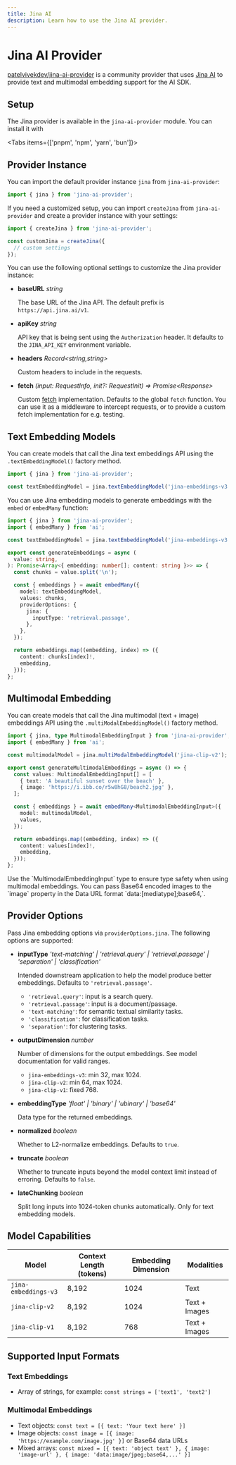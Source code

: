 ---
title: Jina AI
description: Learn how to use the Jina AI provider.
---

# Jina AI Provider

[patelvivekdev/jina-ai-provider](https://github.com/patelvivekdev/jina-ai-provider) is a community provider that uses [Jina AI](https://jina.ai) to provide text and multimodal embedding support for the AI SDK.

## Setup

The Jina provider is available in the `jina-ai-provider` module. You can install it with

<Tabs items={['pnpm', 'npm', 'yarn', 'bun']}>
  <Tab>
    <Snippet text="pnpm add jina-ai-provider" dark />
  </Tab>
  <Tab>
    <Snippet text="npm install jina-ai-provider" dark />
  </Tab>
  <Tab>
    <Snippet text="yarn add jina-ai-provider" dark />
  </Tab>
  <Tab>
    <Snippet text="bun add jina-ai-provider" dark />
  </Tab>
</Tabs>

## Provider Instance

You can import the default provider instance `jina` from `jina-ai-provider`:

```ts
import { jina } from 'jina-ai-provider';
```

If you need a customized setup, you can import `createJina` from `jina-ai-provider` and create a provider instance with your settings:

```ts
import { createJina } from 'jina-ai-provider';

const customJina = createJina({
  // custom settings
});
```

You can use the following optional settings to customize the Jina provider instance:

- **baseURL** _string_

  The base URL of the Jina API.
  The default prefix is `https://api.jina.ai/v1`.

- **apiKey** _string_

  API key that is being sent using the `Authorization` header.
  It defaults to the `JINA_API_KEY` environment variable.

- **headers** _Record&lt;string,string&gt;_

  Custom headers to include in the requests.

- **fetch** _(input: RequestInfo, init?: RequestInit) => Promise&lt;Response&gt;_

  Custom [fetch](https://developer.mozilla.org/en-US/docs/Web/API/fetch) implementation.
  Defaults to the global `fetch` function.
  You can use it as a middleware to intercept requests,
  or to provide a custom fetch implementation for e.g. testing.

## Text Embedding Models

You can create models that call the Jina text embeddings API using the `.textEmbeddingModel()` factory method.

```ts
import { jina } from 'jina-ai-provider';

const textEmbeddingModel = jina.textEmbeddingModel('jina-embeddings-v3');
```

You can use Jina embedding models to generate embeddings with the `embed` or `embedMany` function:

```ts
import { jina } from 'jina-ai-provider';
import { embedMany } from 'ai';

const textEmbeddingModel = jina.textEmbeddingModel('jina-embeddings-v3');

export const generateEmbeddings = async (
  value: string,
): Promise<Array<{ embedding: number[]; content: string }>> => {
  const chunks = value.split('\n');

  const { embeddings } = await embedMany({
    model: textEmbeddingModel,
    values: chunks,
    providerOptions: {
      jina: {
        inputType: 'retrieval.passage',
      },
    },
  });

  return embeddings.map((embedding, index) => ({
    content: chunks[index]!,
    embedding,
  }));
};
```

## Multimodal Embedding

You can create models that call the Jina multimodal (text + image) embeddings API using the `.multiModalEmbeddingModel()` factory method.

```ts
import { jina, type MultimodalEmbeddingInput } from 'jina-ai-provider';
import { embedMany } from 'ai';

const multimodalModel = jina.multiModalEmbeddingModel('jina-clip-v2');

export const generateMultimodalEmbeddings = async () => {
  const values: MultimodalEmbeddingInput[] = [
    { text: 'A beautiful sunset over the beach' },
    { image: 'https://i.ibb.co/r5w8hG8/beach2.jpg' },
  ];

  const { embeddings } = await embedMany<MultimodalEmbeddingInput>({
    model: multimodalModel,
    values,
  });

  return embeddings.map((embedding, index) => ({
    content: values[index]!,
    embedding,
  }));
};
```

<Note type="tip">
  Use the `MultimodalEmbeddingInput` type to ensure type safety when using multimodal embeddings.
  You can pass Base64 encoded images to the `image` property in the Data URL format
  `data:[mediatype];base64,<data>`.
</Note>

## Provider Options

Pass Jina embedding options via `providerOptions.jina`. The following options are supported:

- **inputType** _'text-matching' | 'retrieval.query' | 'retrieval.passage' | 'separation' | 'classification'_

  Intended downstream application to help the model produce better embeddings. Defaults to `'retrieval.passage'`.

  - `'retrieval.query'`: input is a search query.
  - `'retrieval.passage'`: input is a document/passage.
  - `'text-matching'`: for semantic textual similarity tasks.
  - `'classification'`: for classification tasks.
  - `'separation'`: for clustering tasks.

- **outputDimension** _number_

  Number of dimensions for the output embeddings. See model documentation for valid ranges.

  - `jina-embeddings-v3`: min 32, max 1024.
  - `jina-clip-v2`: min 64, max 1024.
  - `jina-clip-v1`: fixed 768.

- **embeddingType** _'float' | 'binary' | 'ubinary' | 'base64'_

  Data type for the returned embeddings.

- **normalized** _boolean_

  Whether to L2-normalize embeddings. Defaults to `true`.

- **truncate** _boolean_

  Whether to truncate inputs beyond the model context limit instead of erroring. Defaults to `false`.

- **lateChunking** _boolean_

  Split long inputs into 1024-token chunks automatically. Only for text embedding models.

## Model Capabilities

| Model                | Context Length (tokens) | Embedding Dimension | Modalities    |
| -------------------- | ----------------------- | ------------------- | ------------- |
| `jina-embeddings-v3` | 8,192                   | 1024                | Text          |
| `jina-clip-v2`       | 8,192                   | 1024                | Text + Images |
| `jina-clip-v1`       | 8,192                   | 768                 | Text + Images |

## Supported Input Formats

### Text Embeddings

- Array of strings, for example: `const strings = ['text1', 'text2']`

### Multimodal Embeddings

- Text objects: `const text = [{ text: 'Your text here' }]`
- Image objects: `const image = [{ image: 'https://example.com/image.jpg' }]` or Base64 data URLs
- Mixed arrays: `const mixed = [{ text: 'object text' }, { image: 'image-url' }, { image: 'data:image/jpeg;base64,...' }]`
